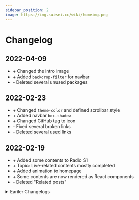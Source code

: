 ```yaml
---
sidebar_position: 2
image: https://img.suisei.cc/wiki/homeimg.png
---
```


# Changelog

## 2022-04-09

<div className="changelog">

- \+ Changed the intro image
- \+ Added `backdrop-filter` for navbar
- \- Deleted several unused packages

</div>

## 2022-02-23

<div className="changelog">

- \+ Changed `theme-color` and defined scrollbar style
- \+ Added navbar `box-shadow`
- \+ Changed GitHub tag to icon
- \- Fixed several broken links
- \- Deleted several used links

</div>

## 2022-02-19

<div className="changelog">

- \+ Added some contents to Radio S1
- \+ Topic: Live-related contents mostly completed
- \+ Added animation to homepage
- \+ Some contents are now rendered as React components
- \- Deleted "Related posts"

</div>

<details> <summary>Eariler Changelogs</summary>

2022-02-17

<div className="changelog">

- \! The site framework switched to Docusaurus
- \+ Timeline: 2020, 2021 finished
- \+ Fixed several typos and lost events

</div>

2022-02-14

<div className="changelog">

- \+ Search system switched to Algolia
- \+ Fixed several routings

</div>

2022-02-12

<div className="changelog">

- \+ Timeline: 2019 and 2020 completed
- \+ Topics: Inui 1st Solo Live done

</div>

2022-02-09

<div className="changelog">

- \+ VuePress version Initial
- \+ Several post updated
- \? i18n, `zh`, `zh-TW` and `ja` would be added later on

</div>

</details>
